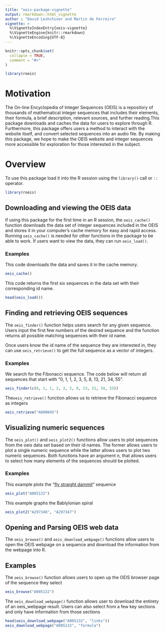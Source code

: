 ```yaml
---
title: "oeis-package-vignette"
output: rmarkdown::html_vignette
author : "David Leshchiner and Martin de Ferreiro"
vignette: >
  %\VignetteIndexEntry{oeis-vignette}
  %\VignetteEngine{knitr::rmarkdown}
  %\VignetteEncoding{UTF-8}
---
```


```r
knitr::opts_chunk$set(
  collapse = TRUE,
  comment = "#>"
)
```

```r
library(roeis)
```

# Motivation

The On-line Encyclopedia of Integer Sequences (OEIS) is a repository of thousands of mathematical integer sequences that includes their elements, their formula, a brief description, relevant sources, and further reading.This package downloads and caches the data for users to explore through R. Furthermore, this package offers users a method to interact with the website itself, and convert selected sequences into an audio file. By making this package, we hope to make the OEIS website and integer sequences more accessible for exploration for those interested in the subject.\

# Overview

To use this package load it into the R session using the `library()` call or `::` operator.\
```r
library(roeis)
```

## Downloading and viewing the OEIS data

If using this package for the first time in an R session, the `oeis_cache()` function downloads the data set of integer sequences included in the OEIS and stores it in your computer's cache memory for easy and rapid access. Running `oeis_cache()` is needed for other functions in the package to be able to work. If users want to view the data, they can run `oeis_load()`.\

### Examples

This code downloads the data and saves it in the cache memory.\

```r
oeis_cache()
```

This code returns the first six sequences in the data set with their corresponding id name.\
```r
head(oeis_load())
```

## Finding and retrieving OEIS sequences

The `oeis_finder()` function helps users search for any given sequence. Users input the first few numbers of the desired sequence and the function returns all possible matching sequences with their id name.\

Once users know the id name of the sequence they are interested in, they can use `oeis_retrieve()` to get the full sequence as a vector of integers.\

### Examples

We search for the Fibonacci sequence. The code below will return all sequences that start with "0, 1, 1, 2, 3, 5, 8, 13, 21, 34, 55".\ 
```r
oeis_finder(c(0, 1, 1, 2, 3, 5, 8, 13, 21, 34, 55))
```

The`oeis_retrieve()` function allows us to retrieve the Fibonacci sequence as integers\
```r
oeis_retrieve("A000045")
```

## Visualizing numeric sequences

The `oeis_plot()` and `oeis_plot2()` functions allow users to plot sequences from the oeis data set based on their id names. The former allows users to plot a single numeric sequence while the latter allows users to plot two numeric sequences. Both functions have an argument n, that allows users to select how many elements of the sequences should be plotted.\

### Examples

This example plots the "[fly straight dammit](https://youtu.be/pAMgUB51XZA)" sequence
```r
oeis_plot("A005132")
```

This example graphs the Bablylonian spiral
```r
oeis_plot2("A297346", "A297347")
```

## Opening and Parsing OEIS web data

The `oeis_browse()` and `oeis_download_webpage()` functions allow users to open the OEIS webpage on a sequence and download the information from the webpage into R.\

## Examples

The `oeis_browse()` function allows users to open up the OEIS browser page of the sequence they select
```r
oeis_browse("A005132")
```

The `oeis_download_webpage()` function allows user to download the entirety of an oeis_webpage result. Users can also select from a few key sections and only have information from those sections
```r
head(oeis_download_webpage("A005132", "links"))
oeis_download_webpage("A005132", "formula")
```
